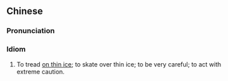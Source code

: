 ==Chinese==
{{zh-forms}}

===Pronunciation===
{{zh-pron
|m=rú lǚ bó bīng
|c=jyu4 lei5 bok6 bing1
|cat=id
}}

===Idiom===
{{zh-idiom}}

# To tread [[on thin ice]]; to skate over thin ice; to be very careful; to act with extreme caution.
